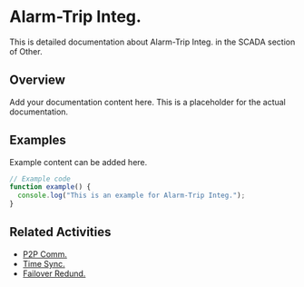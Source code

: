 # Alarm-Trip Integ.

This is detailed documentation about Alarm-Trip Integ. in the SCADA section of Other.

## Overview

Add your documentation content here. This is a placeholder for the actual documentation.

## Examples

Example content can be added here.

```typescript
// Example code
function example() {
  console.log("This is an example for Alarm-Trip Integ.");
}
```

## Related Activities

- [P2P Comm.](/docs/other/scada/p2p-comm)
- [Time Sync.](/docs/other/scada/time-sync)
- [Failover Redund.](/docs/other/scada/failover-redund)
